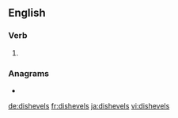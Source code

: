 ==English==

===Verb===
{{head|en|verb form}}

# {{en-third-person singular of|dishevel}}

===Anagrams===
* {{l|en|she-devils}}

[[de:dishevels]]
[[fr:dishevels]]
[[ja:dishevels]]
[[vi:dishevels]]
